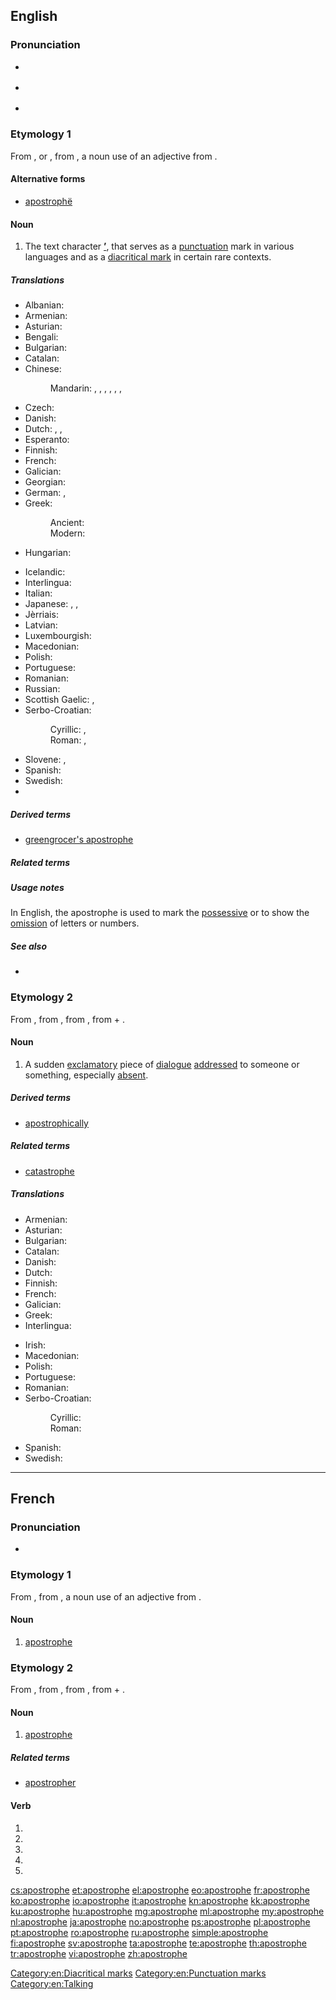 {{also|apostrophé}}
==English==
{{was wotd|2007|February|13}}

===Pronunciation===
* {{a|RP}} {{IPA|/əˈpɒs.trə.fi/}}
* {{a|US}} {{IPA|/əˈpɑːs.trə.fi/}}
* {{audio|en-us-apostrophe.ogg|Audio (US)}}

===Etymology 1===
From {{etyl|fr|en}} {{term|apostrophe|lang=fr}}, or {{etyl|la|en}} {{term|apostrophus|lang=la}}, from {{etyl|grc|en}} {{term|ἀπόστροφος||accent of elision|lang=grc|tr=apostrophos|sc=polytonic}}, a noun use of an adjective from {{term|ἀποστρέφω||I turn away|lang=grc|tr=apostrephō|sc=polytonic}}.

====Alternative forms====
* [[apostrophë]]

====Noun====
{{en-noun}}

# {{context|orthography|lang=en}} The text character '''[[’]]''', that serves as a [[punctuation]] mark in various languages and as a [[diacritical mark]] in certain rare contexts.

=====Translations=====
{{trans-top|the character ’}}
* Albanian: {{t+|sq|apostrof|m}}
* Armenian: {{t|hy|ապաթարց|tr=apat’arc’}}
* Asturian: {{t|ast|apóstrofu|m}}
* Bengali: {{t|bn|ঊর্ধকমা|sc=Beng}}
* Bulgarian: {{t+|bg|апостроф|m}}
* Catalan: {{t|ca|apòstrof|m}}
* Chinese:
*: Mandarin: {{t|cmn|省略符號|sc=Hani}},  {{t|cmn|省略符号|tr=shěnglüè fúhào|sc=Hani}},  {{t|cmn|隔音符號|sc=Hani}},  {{t|cmn|隔音符号|tr=géyīn fúhào|sc=Hani}},  {{t|cmn|省字符|tr=shěngzìfú|sc=Hani}},  {{t|cmn|單引號|sc=Hani}},  {{t|cmn|单引号|tr=dānyǐnhào|sc=Hani}}
* Czech: {{t+|cs|apostrof|m}}
* Danish: {{t|da|apostrof}}
* Dutch: {{t|nl|afkappingsteken|n}}, {{t|nl|weglatingsteken|n}}, {{t+|nl|apostrof|f}}
* Esperanto: {{t|eo|apostrofo}}
* Finnish: {{t+|fi|heittomerkki}}
* French: {{t+|fr|apostrophe|f}}
* Galician: {{t|gl|apóstrofo|m}}
* Georgian: {{t|ka|აპოსტროფი|sc=Geor}}
* German: {{t+|de|Apostroph|m}}, {{t|de|Hochkomma|n}}
* Greek:
*: Ancient: {{t|grc|ἀπόστροφος|f|sc=Grek}}
*: Modern: {{t+|el|απόστροφος|f|tr=apóstrofos}}
* Hungarian: {{t+|hu|aposztróf}}
{{trans-mid}}
* Icelandic: {{t|is|úrfellingarmerki|n}}
* Interlingua: {{t|ia|apostropho}}
* Italian: {{t+|it|apostrofo|m}}
* Japanese: {{t+|ja|アポストロフィー|tr=aposutorofī}},  {{t+|ja|アポストロフ|tr=aposutorofu}},  {{t|ja|省略符号|tr=しょうりゃくふごう, shōryaku fugō}}
* Jèrriais: {{t|roa-jer|apostrophe|f}}
* Latvian: {{t|lv|apostrofs|m}}
* Luxembourgish: {{t|lb|Apostroph|m}}
* Macedonian: {{t|mk|апостроф|m|tr=ápostrof}}
* Polish: {{t+|pl|apostrof|m}}
* Portuguese: {{t+|pt|apóstrofo|m}}
* Romanian: {{t+|ro|apostrof|n}}
* Russian: {{t+|ru|апостроф|m|tr=apostróf, apóstrof}}
* Scottish Gaelic: {{t|gd|ascair|m}},  {{t|gd|asgair|m}}
* Serbo-Croatian:
*: Cyrillic: {{t|sh|апостроф|m}}, {{t|sh|изоставник|m}}
*: Roman: {{t|sh|apostrof|m}}, {{t|sh|izostavnik|m}}
* Slovene: {{t+|sl|opuščaj|m}}, {{t+|sl|apostrof|m}}
* Spanish: {{t+|es|apóstrofo|m}}
* Swedish: {{t+|sv|apostrof}}
* {{trreq|tr}}
{{trans-bottom}}

=====Derived terms=====
* [[greengrocer's apostrophe]]

=====Related terms=====
{{punctuation}}

=====Usage notes=====
In English, the apostrophe is used to mark the [[possessive]] or to show the [[omission]] of letters or numbers.

=====See also=====
* {{pedia}}

===Etymology 2===
From {{etyl|la|en}} {{term|apostrophe|lang=la}}, from {{etyl|grc|en}} {{term|ἀποστροφή|lang=grc}}, from {{term|ἀποστρέφω||I turn away|lang=grc}}, from {{term|ἀπό|lang=grc}} + {{term|στρέφω||I turn|lang=grc}}.

====Noun====
{{en-noun}}

# {{context|rhetoric|lang=en}} A sudden [[exclamatory]] piece of [[dialogue]] [[addressed]] to someone or something, especially [[absent]].

=====Derived terms=====
* [[apostrophically]]

=====Related terms=====
* [[catastrophe]]

=====Translations=====
{{trans-top|sudden piece of dialogue}}
* Armenian: {{t|hy|ապաթարց|tr=apat‘arts‘}}
* Asturian: {{t|ast|apóstrofe|f}}
* Bulgarian: {{t+|bg|апостроф}}
* Catalan: {{t|ca|apòstrofe|m}}
* Danish: {{t|da|apostrofe|c}}
* Dutch: {{t+|nl|apostrof|f}}
* Finnish: {{t+|fi|apostrofi}}
* French: {{t+|fr|apostrophe|f}}
* Galician: {{t|gl|apóstrofe|f}}
* Greek: {{t+|el|αποστροφή|f}}
* Interlingua: {{t|ia|apostrophe}}
{{trans-mid}}
* Irish: {{t|ga|aitheasc|m}}
* Macedonian: {{t|mk|апострофа|f|tr=аpostrófa}}
* Polish: {{t|pl|apostrofa|f}}
* Portuguese: {{t+|pt|apóstrofe|f}}
* Romanian: {{t+|ro|apostrof|n}}
* Serbo-Croatian:
*: Cyrillic: {{t|sh|апострофа|f}}
*: Roman: {{t|sh|apostrofa|f}}
* Spanish: {{t+|es|apóstrofe|m|f}}
* Swedish: {{t+|sv|apostrof}}
{{trans-bottom}}

[[Category:en:Diacritical marks]]
[[Category:en:Punctuation marks]]
[[Category:en:Talking]]

----

==French==

===Pronunciation===
* {{audio|Fr-apostrophe.ogg|Audio}}

===Etymology 1===
From {{etyl|la|fr}} {{term|apostrophus|lang=la}}, from {{etyl|grc|fr}} {{term|ἀπόστροφος||accent of elision|lang=grc|tr=apostrophos|sc=polytonic}}, a noun use of an adjective from {{term|ἀποστρέφω||I turn away|lang=grc|tr=apostrephō|sc=polytonic}}.

====Noun====
{{fr-noun|f}}

# {{context|orthography|lang=fr}} [[#English|apostrophe]]

===Etymology 2===
From {{etyl|la|fr}} {{term|apostrophe|lang=la}}, from {{etyl|grc|fr}} {{term|ἀποστροφή|lang=grc}}, from {{term|ἀποστρέφω||I turn away|lang=grc}}, from {{term|ἀπό|lang=grc}} + {{term|στρέφω||I turn|lang=grc}}.

====Noun====
{{fr-noun|f}}

# {{context|rhetoric|lang=fr}} [[#English|apostrophe]]

=====Related terms=====
* [[apostropher]]

====Verb====
{{fr-verb-form}}

# {{conjugation of|apostropher||1|s|pres|ind|lang=fr}}
# {{conjugation of|apostropher||3|s|pres|ind|lang=fr}}
# {{conjugation of|apostropher||1|s|pres|sub|lang=fr}}
# {{conjugation of|apostropher||1|s|pres|sub|lang=fr}}
# {{conjugation of|apostropher||2|s|imp|lang=fr}}

[[cs:apostrophe]]
[[et:apostrophe]]
[[el:apostrophe]]
[[eo:apostrophe]]
[[fr:apostrophe]]
[[ko:apostrophe]]
[[io:apostrophe]]
[[it:apostrophe]]
[[kn:apostrophe]]
[[kk:apostrophe]]
[[ku:apostrophe]]
[[hu:apostrophe]]
[[mg:apostrophe]]
[[ml:apostrophe]]
[[my:apostrophe]]
[[nl:apostrophe]]
[[ja:apostrophe]]
[[no:apostrophe]]
[[ps:apostrophe]]
[[pl:apostrophe]]
[[pt:apostrophe]]
[[ro:apostrophe]]
[[ru:apostrophe]]
[[simple:apostrophe]]
[[fi:apostrophe]]
[[sv:apostrophe]]
[[ta:apostrophe]]
[[te:apostrophe]]
[[th:apostrophe]]
[[tr:apostrophe]]
[[vi:apostrophe]]
[[zh:apostrophe]]